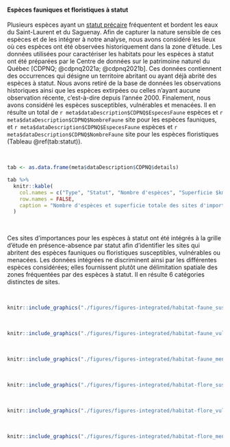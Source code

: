 #### Espèces fauniques et floristiques à statut

Plusieurs espèces ayant un [statut précaire](https://www.environnement.gouv.qc.ca/biodiversite/especes/index.htm) fréquentent et bordent les eaux du Saint-Laurent et du Saguenay. Afin de capturer la nature sensible de ces espèces et de les intégrer à notre analyse, nous avons considéré les lieux où ces espèces ont été observées historiquement dans la zone d'étude. Les données utilisées pour caractériser les habitats pour les espèces à statut ont été préparées par le Centre de données sur le patrimoine naturel du Québec [CDPNQ; @cdpnq2021a; @cdpnq2021b]. Ces données contiennent des occurrences qui désigne un territoire abritant ou ayant déjà abrité des espèces à statut. Nous avons retiré de la base de données les observations historiques ainsi que les espèces extirpées ou celles n'ayant aucune observation récente, c'est-à-dire depuis l'année 2000. Finalement, nous avons considéré les espèces susceptibles, vulnérables et menacées. Il en résulte un total de `r meta$dataDescription$CDPNQ$EspecesFaune` espèces et `r meta$dataDescription$CDPNQ$NombreFaune` site pour les espèces fauniques, et `r meta$dataDescription$CDPNQ$EspecesFaune` espèces et `r meta$dataDescription$CDPNQ$NombreFaune` site pour les espèces floristiques (Tableau \@ref(tab:statut)).

<br/>

```r
tab <- as.data.frame(meta$dataDescription$CDPNQ$details)

tab %>%
  knitr::kable(
    col.names = c("Type", "Statut", "Nombre d'espèces", "Superficie $km^2$"),
    row.names = FALSE,
    caption = "Nombre d'espèces et superficie totale des sites d'importance pour les espèces fauniques et floristiques à statut dans la zone d'étude [@cdpnq2021a; @cdpnq2021b]."
  )
```

<br/>


Ces sites d'importances pour les espèces à statut ont été intégrés à la grille d'étude en présence-absence par statut afin d'identifier les sites qui abritent des espèces fauniques ou floristiques susceptibles, vulnérables ou menacées. Les données intégrées ne discriminent ainsi par les différentes espèces considérées; elles fournissent plutôt une délimitation spatiale des zones fréquentées par des espèces à statut. Il en résulte 6 catégories distinctes de sites.

<br>

```r
knitr::include_graphics("./figures/figures-integrated/habitat-faune_susceptible.png")
```

<br>

```r
knitr::include_graphics("./figures/figures-integrated/habitat-faune_vulnerable.png")
```

<br>

```r
knitr::include_graphics("./figures/figures-integrated/habitat-faune_menacee.png")
```

<br>

```r
knitr::include_graphics("./figures/figures-integrated/habitat-flore_susceptible.png")
```

<br>

```r
knitr::include_graphics("./figures/figures-integrated/habitat-flore_vulnerable.png")
```

<br>

```r
knitr::include_graphics("./figures/figures-integrated/habitat-flore_menacee.png")
```

<br>
